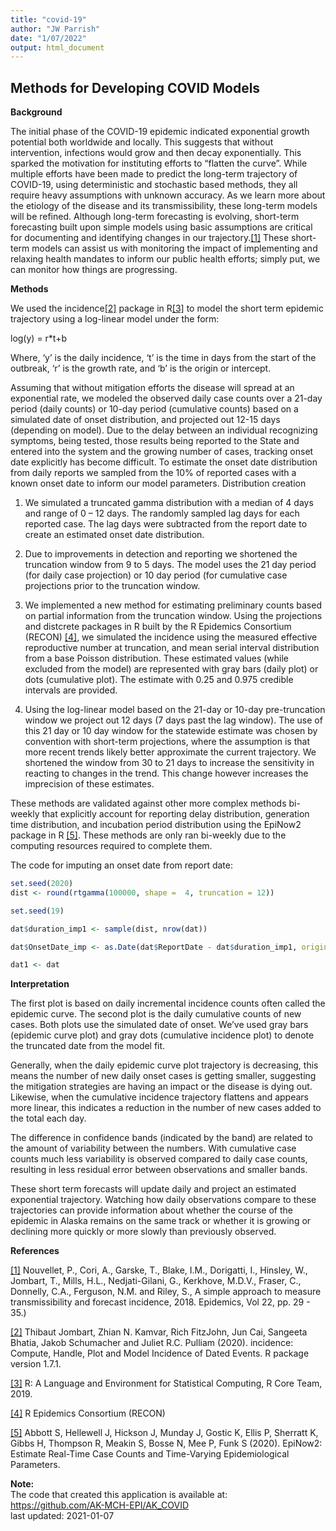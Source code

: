 ---
title: "covid-19"
author: "JW Parrish"
date: "1/07/2022"
output: html_document
---

## Methods for Developing COVID Models


**Background**    

The initial phase of the COVID-19 epidemic indicated exponential growth potential both worldwide and locally. This suggests that without intervention, infections would grow and then decay exponentially. This sparked the motivation for instituting efforts to “flatten the curve”. While multiple efforts have been made to predict the long-term trajectory of COVID-19, using deterministic and stochastic based methods, they all require heavy assumptions with unknown accuracy. As we learn more about the etiology of the disease and its transmissibility, these long-term models will be refined.
Although long-term forecasting is evolving, short-term forecasting built upon simple models using basic assumptions are critical for documenting and identifying changes in our trajectory.[[1]](#references) These short-term models can assist us with monitoring the impact of implementing and relaxing health mandates to inform our public health efforts; simply put, we can monitor how things are progressing.


**Methods**   

We used the incidence[[2]](#references) package in R[[3]](#references) to model the short term epidemic trajectory using a log-linear model under the form:

log(y) = r*t+b

Where, ‘y’ is the daily incidence, ‘t’ is the time in days from the start of the outbreak, ‘r’ is the growth rate, and ‘b’ is the origin or intercept. 

Assuming that without mitigation efforts the disease will spread at an exponential rate, we modeled the observed daily case counts over a 21-day period (daily counts) or 10-day period (cumulative counts) based on a simulated date of onset distribution, and projected out 12-15 days (depending on model). Due to the delay between an individual recognizing symptoms, being tested, those results being reported to the State and entered into the system and the growing number of cases, tracking onset date explicitly has become difficult. To estimate the onset date distribution from daily reports we sampled from the 10% of reported cases with a known onset date to inform our model parameters. 
Distribution creation  

1. We simulated a truncated gamma distribution with a median of 4 days and range of 0 – 12 days. The randomly sampled lag days for each reported case.  The lag days were subtracted from the report date to create an estimated onset date distribution.    

2. Due to improvements in detection and reporting we shortened the truncation window from 9 to 5 days. The model uses the 21 day period (for daily case projection) or 10 day period (for cumulative case projections prior to the truncation window.  

3. We implemented a new method for estimating preliminary counts based on partial information from the truncation window. Using the projections and distcrete packages in R built by the R Epidemics Consortium (RECON) [[4]](#references), we simulated the incidence using the measured effective reproductive number at truncation,  and mean serial interval distribution from a base Poisson distribution. These estimated values (while excluded from the model) are represented with gray bars (daily plot) or dots (cumulative plot). The estimate with 0.25 and 0.975 credible intervals are provided.  

4. Using the log-linear model based on the 21-day or 10-day pre-truncation window we project out 12 days (7 days past the lag window).  The use of this 21 day or 10 day window for the statewide estimate was chosen by convention with short-term projections, where the assumption is that more recent trends likely better approximate the current trajectory. We shortened the window from 30 to 21 days to increase the sensitivity in reacting to changes in the trend. This change however increases the imprecision of these estimates. 

These methods are validated against other more complex methods bi-weekly that explicitly account for reporting delay distribution, generation time distribution, and incubation period distribution using the EpiNow2 package in R [[5]](#references). These methods are only ran bi-weekly due to the computing resources required to complete them.   

The code for imputing an onset date from report date:  
```{r eval = FALSE}

set.seed(2020)
dist <- round(rtgamma(100000, shape =  4, truncation = 12))

set.seed(19)

dat$duration_imp1 <- sample(dist, nrow(dat))

dat$OnsetDate_imp <- as.Date(dat$ReportDate - dat$duration_imp1, origin = "1970-01-01")

dat1 <- dat
```


**Interpretation**    

The first plot is based on daily incremental incidence counts often called the epidemic curve. The second plot is the daily cumulative counts of new cases. Both plots use the simulated date of onset. We’ve used gray bars (epidemic curve plot) and gray dots (cumulative incidence plot) to denote the truncated date from the model fit.

Generally, when the daily epidemic curve plot trajectory is decreasing, this means the number of new daily onset cases is getting smaller, suggesting the mitigation strategies are having an impact or the disease is dying out. Likewise, when the cumulative incidence trajectory flattens and appears more linear, this indicates a reduction in the number of new cases added to the total each day. 

The difference in confidence bands (indicated by the band) are related to the amount of variability between the numbers. With cumulative case counts much less variability is observed compared to daily case counts, resulting in less residual error between observations and smaller bands.  

These short term forecasts will update daily and project an estimated exponential trajectory. Watching how daily observations compare to these trajectories can provide information about whether the course of the epidemic in Alaska remains on the same track or whether it is growing or declining more quickly or more slowly than previously observed.


**References**  

[[1]](https://doi.org/10.1016/j.epidem.2017.02.012) Nouvellet, P., Cori, A., Garske, T., Blake, I.M., Dorigatti, I., Hinsley, W., Jombart, T., Mills, H.L., Nedjati-Gilani, G., Kerkhove, M.D.V., Fraser, C., Donnelly, C.A., Ferguson, N.M. and Riley, S., A simple approach to measure transmissibility and forecast incidence, 2018. Epidemics, Vol 22, pp. 29 - 35.)

[[2]](https://doi.org/10.5281/zenodo.2584018) Thibaut Jombart, Zhian N. Kamvar, Rich FitzJohn, Jun Cai, Sangeeta Bhatia, Jakob
Schumacher and Juliet R.C. Pulliam (2020). incidence: Compute, Handle, Plot and Model
Incidence of Dated Events. R package version 1.7.1.

[[3]](https://www.r-project.org/) R: A Language and Environment for Statistical Computing, R Core Team, 2019.    

[[4]](https://www.repidemicsconsortium.org/) R Epidemics Consortium (RECON)

[[5]](https://epiforecasts.io/EpiNow2/) Abbott S, Hellewell J, Hickson J, Munday J, Gostic K, Ellis P, Sherratt K, Gibbs H, Thompson R, Meakin S, Bosse N, Mee P, Funk S (2020). EpiNow2: Estimate Real-Time Case Counts and Time-Varying Epidemiological Parameters.

**Note:**  
The code that created this application is available at:   
<https://github.com/AK-MCH-EPI/AK_COVID>  
last updated: 2021-01-07 
